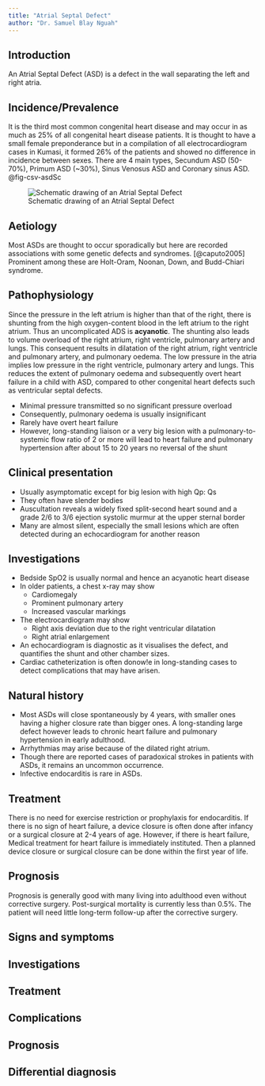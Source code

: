 ```yaml
---
title: "Atrial Septal Defect"
author: "Dr. Samuel Blay Nguah"
---
```


## Introduction

An Atrial Septal Defect (ASD) is a defect in the wall separating the left and right atria.

## Incidence/Prevalence

It is the third most common congenital heart disease and may occur in as much as 25% of all
congenital heart disease patients. It is thought to have a small female preponderance but in a
compilation of all electrocardiogram cases in Kumasi, it formed 26% of the patients and showed no
difference in incidence between sexes. There are 4 main types, Secundum ASD (50-70%), Primum ASD
(\~30%), Sinus Venosus ASD and Coronary sinus ASD. @fig-csv-asdSc

![Schematic drawing of an Atrial Septal Defect](images/cvs-asd.jpg){#fig-csv-asd fig-align="center"}

## Aetiology

Most ASDs are thought to occur sporadically but here are recorded associations with some genetic
defects and syndromes. [@caputo2005] Prominent among these are Holt-Oram, Noonan, Down, and
Budd-Chiari syndrome.

## Pathophysiology

Since the pressure in the left atrium is higher than that of the right, there is shunting from the
high oxygen-content blood in the left atrium to the right atrium. Thus an uncomplicated ADS is
**acyanotic**. The shunting also leads to volume overload of the right atrium, right ventricle,
pulmonary artery and lungs. This consequent results in dilatation of the right atrium, right
ventricle and pulmonary artery, and pulmonary oedema. The low pressure in the atria implies low
pressure in the right ventricle, pulmonary artery and lungs. This reduces the extent of pulmonary
oedema and subsequently overt heart failure in a child with ASD, compared to other congenital heart
defects such as ventricular septal defects.

-   Minimal pressure transmitted so no significant pressure overload
-   Consequently, pulmonary oedema is usually insignificant
-   Rarely have overt heart failure
-   However, long-standing liaison or a very big lesion with a pulmonary-to-systemic flow ratio of 2
    or more will lead to heart failure and pulmonary hypertension after about 15 to 20 years no
    reversal of the shunt

## Clinical presentation

-   Usually asymptomatic except for big lesion with high Qp: Qs
-   They often have slender bodies
-   Auscultation reveals a widely fixed split-second heart sound and a grade 2/6 to 3/6 ejection
    systolic murmur at the upper sternal border
-   Many are almost silent, especially the small lesions which are often detected during an
    echocardiogram for another reason

## Investigations

-   Bedside SpO2 is usually normal and hence an acyanotic heart disease
-   In older patients, a chest x-ray may show
    -   Cardiomegaly
    -   Prominent pulmonary artery
    -   Increased vascular markings
-   The electrocardiogram may show
    -   Right axis deviation due to the right ventricular dilatation
    -   Right atrial enlargement
-   An echocardiogram is diagnostic as it visualises the defect, and quantifies the shunt and other
    chamber sizes.
-   Cardiac catheterization is often donow!e in long-standing cases to detect complications that may
    have arisen.

## Natural history

-   Most ASDs will close spontaneously by 4 years, with smaller ones having a higher closure rate
    than bigger ones. A long-standing large defect however leads to chronic heart failure and
    pulmonary hypertension in early adulthood.
-   Arrhythmias may arise because of the dilated right atrium.
-   Though there are reported cases of paradoxical strokes in patients with ASDs, it remains an
    uncommon occurrence.
-   Infective endocarditis is rare in ASDs.

## Treatment

There is no need for exercise restriction or prophylaxis for endocarditis. If there is no sign of
heart failure, a device closure is often done after infancy or a surgical closure at 2-4 years of
age. However, if there is heart failure, Medical treatment for heart failure is immediately
instituted. Then a planned device closure or surgical closure can be done within the first year of
life.

## Prognosis

Prognosis is generally good with many living into adulthood even without corrective surgery.
Post-surgical mortality is currently less than 0.5%. The patient will need little long-term
follow-up after the corrective surgery.

## Signs and symptoms

## Investigations

## Treatment

## Complications

## Prognosis

## Differential diagnosis
